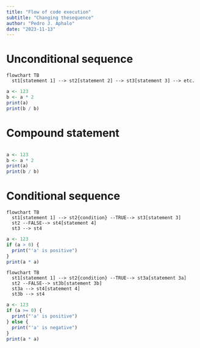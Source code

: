 ```yaml
---
title: "Flow of code execution"
subtitle: "Changing thesequence"
author: "Pedro J. Aphalo"
date: "2023-11-13"
---
```


# Unconditional sequence

```mermaid
flowchart TB
  st1[statement 1] --> st2[statement 2] --> st3[statement 3] --> etc.  
```

```r
a <- 123
b <- a * 2
print(a)
print(b / b)
```

# Compound statement

```mermaid

```


```r

a <- 123
b <- a * 2
print(a)
print(b / b)
```

# Conditional sequence

```mermaid
flowchart TB
  st1[statement 1] --> st2{condition} --TRUE--> st3[statement 3]
  st2 --FALSE--> st4[statement 4]
  st3 --> st4
```

```r
a <- 123
if (a > 0) {
  print("'a' is positive")
}
print(a * a)
```

```mermaid
flowchart TB
  st1[statement 1] --> st2{condition} --TRUE--> st3a[statement 3a]
  st2 --FALSE--> st3b[statement 3b]
  st3a --> st4[statement 4]
  st3b --> st4
```

```r
a <- 123
if (a >= 0) {
  print("'a' is positive")
} else {
  print("'a' is negative")
}
print(a * a)
```
